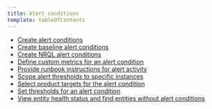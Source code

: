 ```yaml
---
title: Alert conditions
template: tableOfContents
---
```


* [Create alert conditions](/docs/alerts-applied-intelligence/new-relic-alerts/alert-conditions/create-alert-conditions)
* [Create baseline alert conditions](/docs/alerts-applied-intelligence/new-relic-alerts/alert-conditions/create-baseline-alert-conditions)
* [Create NRQL alert conditions](/docs/alerts-applied-intelligence/new-relic-alerts/alert-conditions/create-nrql-alert-conditions)
* [Define custom metrics for an alert condition](/docs/alerts-applied-intelligence/new-relic-alerts/alert-conditions/define-custom-metrics-alert-condition)
* [Provide runbook instructions for alert activity](/docs/alerts-applied-intelligence/new-relic-alerts/alert-conditions/provide-runbook-instructions-alert-activity)
* [Scope alert thresholds to specific instances](/docs/alerts-applied-intelligence/new-relic-alerts/alert-conditions/scope-alert-thresholds-specific-instances)
* [Select product targets for the alert condition](/docs/alerts-applied-intelligence/new-relic-alerts/alert-conditions/select-product-targets-alert-condition)
* [Set thresholds for an alert condition](/docs/alerts-applied-intelligence/new-relic-alerts/alert-conditions/set-thresholds-alert-condition)
* [View entity health status and find entities without alert conditions](/docs/alerts-applied-intelligence/new-relic-alerts/alert-conditions/view-entity-health-status-find-entities-without-alert-conditions)
